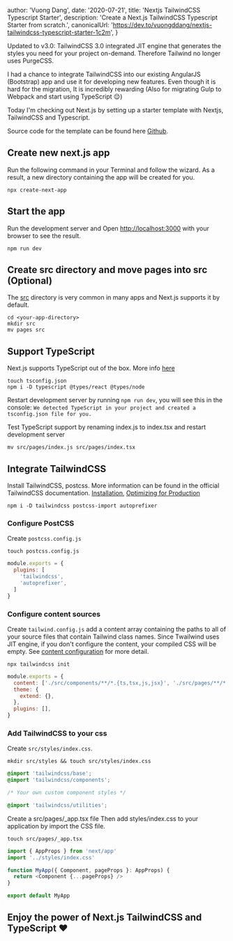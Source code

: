 
  author: 'Vuong Dang',
  date: '2020-07-21',
  title: 'Nextjs TailwindCSS Typescript Starter',
  description:
    'Create a Next.js TailwindCSS Typescript Starter from scratch.',
  canonicalUrl: 'https://dev.to/vuongddang/nextjs-tailwindcss-typescript-starter-1c2m',
}


Updated to v3.0: TailwindCSS 3.0 integrated JIT engine that generates the styles you need for your project on-demand. Therefore Tailwind no longer uses PurgeCSS.

I had a chance to integrate TailwindCSS into our existing AngularJS (Bootstrap) app and use it for developing new features. Even though it is hard for the migration, It is incredibly rewarding (Also for migrating Gulp to Webpack and start using TypeScript :relieved:)

Today I'm checking out Next.js by setting up a starter template with Nextjs, TailwindCSS and Typescript.

Source code for the template can be found here [Github](https://github.com/vuongddang/nextjs-tailwindcss-typescript-starter).



## Create new next.js app
Run the following command in your Terminal and follow the wizard. As a result, a new directory containing the app will be created for you.
```
npx create-next-app
```


## Start the app
Run the development server and Open [http://localhost:3000](http://localhost:3000) with your browser to see the result.
```
npm run dev
```


## Create src directory and move pages into src (Optional)
The [src](https://nextjs.org/docs/advanced-features/src-directory) directory is very common in many apps and Next.js supports it by default.
```
cd <your-app-directory>
mkdir src
mv pages src
```


## Support TypeScript
Next.js supports TypeScript out of the box. More info [here](https://nextjs.org/docs/basic-features/typescript)
```
touch tsconfig.json
npm i -D typescript @types/react @types/node
```


Restart development server by running `npm run dev`, you will see this in the console:
`We detected TypeScript in your project and created a tsconfig.json file for you.`

Test TypeScript support by renaming index.js to index.tsx and restart development server
```
mv src/pages/index.js src/pages/index.tsx
```



## Integrate TailwindCSS
Install TailwindCSS, postcss. More information can be found in the official TailwindCSS documentation. [Installation](https://tailwindcss.com/docs/installation), [Optimizing for Production](https://tailwindcss.com/docs/controlling-file-size)
```
npm i -D tailwindcss postcss-import autoprefixer
```


### Configure PostCSS
Create `postcss.config.js`
```
touch postcss.config.js
```
```javascript
module.exports = {
  plugins: [
    'tailwindcss',
    'autoprefixer',
  ]
}
```


### Configure content sources
Create `tailwind.config.js` add a content array containing the paths to all of your source files that contain Tailwind class names. Since Twailwind uses JIT engine, if you don't configure the content, your compiled CSS will be empty. See [content configuration](https://tailwindcss.com/docs/content-configuration) for more detail. 

```
npx tailwindcss init
```
```javascript
module.exports = {
  content: ['./src/components/**/*.{ts,tsx,js,jsx}', './src/pages/**/*.{ts,tsx,js,jsx}'],
  theme: {
    extend: {},
  },
  plugins: [],
}
```


### Add TailwindCSS to your css
Create `src/styles/index.css`.
```
mkdir src/styles && touch src/styles/index.css
``` 
```css
@import 'tailwindcss/base';
@import 'tailwindcss/components';

/* Your own custom component styles */

@import 'tailwindcss/utilities';
```



Create a src/pages/_app.tsx file Then add styles/index.css to your application by import the CSS file.
```
touch src/pages/_app.tsx
```
```typescript
import { AppProps } from 'next/app'
import '../styles/index.css'

function MyApp({ Component, pageProps }: AppProps) {
  return <Component {...pageProps} />
}

export default MyApp
```

## Enjoy the power of Next.js TailwindCSS and TypeScript ♥